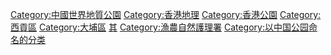 {{catmore}}

[[Category:中國世界地質公園|Category:中國世界地質公園]]
[[Category:香港地理|Category:香港地理]]
[[Category:香港公園|Category:香港公園]]
[[Category:西貢區|Category:西貢區]]
[[Category:大埔區|Category:大埔區]]
[[Category:北區_(香港)|其]]
[[Category:漁農自然護理署|Category:漁農自然護理署]]
[[Category:以中国公园命名的分类|Category:以中国公园命名的分类]]